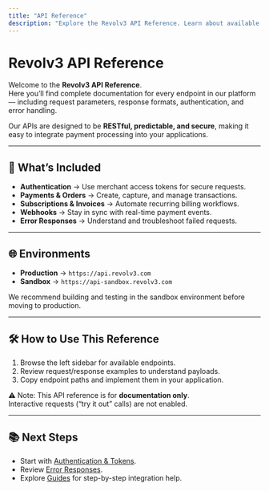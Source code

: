```yaml
---
title: "API Reference"
description: "Explore the Revolv3 API Reference. Learn about available endpoints, authentication, environments, and how to integrate payments using our REST APIs."
---
```


# Revolv3 API Reference

Welcome to the **Revolv3 API Reference**.  
Here you’ll find complete documentation for every endpoint in our platform — including request parameters, response formats, authentication, and error handling.

Our APIs are designed to be **RESTful, predictable, and secure**, making it easy to integrate payment processing into your applications.

---

## 📌 What’s Included

- **Authentication** → Use merchant access tokens for secure requests.  
- **Payments & Orders** → Create, capture, and manage transactions.  
- **Subscriptions & Invoices** → Automate recurring billing workflows.  
- **Webhooks** → Stay in sync with real-time payment events.  
- **Error Responses** → Understand and troubleshoot failed requests.  

---

## 🌐 Environments

- **Production** → `https://api.revolv3.com`  
- **Sandbox** → `https://api-sandbox.revolv3.com`  

We recommend building and testing in the sandbox environment before moving to production.

---

## 🛠 How to Use This Reference

1. Browse the left sidebar for available endpoints.  
2. Review request/response examples to understand payloads.  
3. Copy endpoint paths and implement them in your application.  

⚠️ Note: This API reference is for **documentation only**.  
Interactive requests (“try it out” calls) are not enabled.

---

## 📚 Next Steps

- Start with [Authentication & Tokens](/docs/merchant-access-token).  
- Review [Error Responses](/docs/error-responses).  
- Explore [Guides](/docs/getting-started) for step-by-step integration help.  
